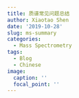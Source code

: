 ```yaml
---
title: 质谱常见问题总结
author: Xiaotao Shen
date: '2019-10-28'
slug: ms-summary
categories:
  - Mass Spectrometry
tags:
  - Blog
  - Chinese
image:
  caption: ''
  focal_point: ''
---
```

